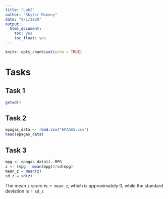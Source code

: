```yaml
---
title: "Lab2"
author: "Skyler Moomey"
date: "9/1/2020"
output: 
  html_document:
    toc: yes
    toc_float: yes
---
```


```r
knitr::opts_chunk$set(echo = TRUE)
```

# Tasks

## Task 1

```r
getwd()
```

## Task 2

```r
epagas_data <- read.csv("EPAGAS.csv")
head(epagas_data)
```

## Task 3

```r
mpg <- epagas_data$ï..MPG
z <- (mpg - mean(mpg))/sd(mpg)
mean_z = mean(z)
sd_z = sd(z)
```

The mean z score is: `r mean_z`, which is approximately 0, while the standard deviation is `r sd_z`